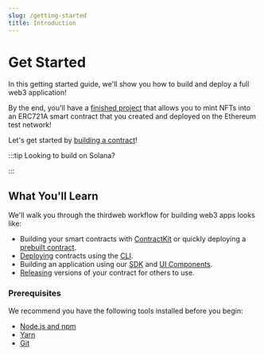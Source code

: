 ```yaml
---
slug: /getting-started
title: Introduction
---
```



# Get Started

<div className="heroGrid">
  
  <div>
    <p>
In this getting started guide, we'll show you how to build and deploy a full web3 application!
</p>

By the end, you'll have a [finished project](https://replit.com/@thirdweb/getting-started) that allows
you to mint NFTs into an ERC721A smart contract that you created and deployed on the Ethereum test network!

Let's get started by [building a contract](/getting-started/creating-custom-contracts)!

</div>

<div className="heroGridImageContainer">
  <YoutubeEmbed link={"https://www.youtube.com/embed/fzsz-b2JV9U"} />
</div>

</div>

:::tip Looking to build on Solana?

<div className="row" style={{ marginBottom: 24 }}>
  <div className="col col--12" style={{ padding: 8, paddingBottom: 0 }}>
    <QuickstartCard
      name="Solana Quick Start"
      link="/solana/quickstart"
      image="/assets/languages/solana.png"
    />
  </div>
</div>

:::

## What You'll Learn

We'll walk you through the thirdweb workflow for building web3 apps looks like:

- Building your smart contracts with [ContractKit](/contractkit) or quickly
  deploying a [prebuilt contract](/pre-built-contracts).
- [Deploying](/deploy) contracts using the [CLI](/cli).
- Building an application using our [SDK](/sdk) and [UI Components](/ui-components).
- [Releasing](/release) versions of your contract for others to use.

### Prerequisites

We recommend you have the following tools installed before you begin:

- [Node.js and npm](https://docs.npmjs.com/downloading-and-installing-node-js-and-npm)
- [Yarn](https://classic.yarnpkg.com/en/docs/install/#mac-stable)
- [Git](https://git-scm.com/downloads)
